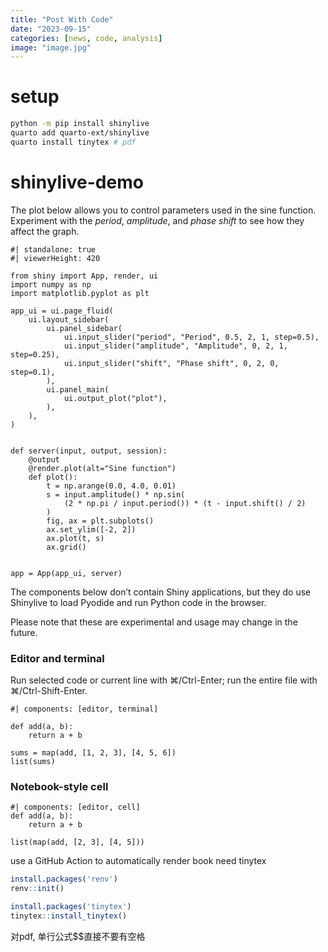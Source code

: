 ```yaml
---
title: "Post With Code"
date: "2023-09-15"
categories: [news, code, analysis]
image: "image.jpg"
---
```


# setup

```bash
python -m pip install shinylive
quarto add quarto-ext/shinylive
quarto install tinytex # pdf
```


# shinylive-demo

The plot below allows you to control parameters used in the sine function.
Experiment with the _period_, _amplitude_, and _phase shift_ to see how they affect the graph.

```shinylive-python
#| standalone: true
#| viewerHeight: 420

from shiny import App, render, ui
import numpy as np
import matplotlib.pyplot as plt

app_ui = ui.page_fluid(
    ui.layout_sidebar(
        ui.panel_sidebar(
            ui.input_slider("period", "Period", 0.5, 2, 1, step=0.5),
            ui.input_slider("amplitude", "Amplitude", 0, 2, 1, step=0.25),
            ui.input_slider("shift", "Phase shift", 0, 2, 0, step=0.1),
        ),
        ui.panel_main(
            ui.output_plot("plot"),
        ),
    ),
)


def server(input, output, session):
    @output
    @render.plot(alt="Sine function")
    def plot():
        t = np.arange(0.0, 4.0, 0.01)
        s = input.amplitude() * np.sin(
            (2 * np.pi / input.period()) * (t - input.shift() / 2)
        )
        fig, ax = plt.subplots()
        ax.set_ylim([-2, 2])
        ax.plot(t, s)
        ax.grid()


app = App(app_ui, server)

```

The components below don't contain Shiny applications, but they do use Shinylive to load Pyodide and run Python code in the browser.

Please note that these are experimental and usage may change in the future.

### Editor and terminal

Run selected code or current line with ⌘/Ctrl-Enter; run the entire file with ⌘/Ctrl-Shift-Enter.

:::{.column-page-inset-right}
```shinylive-python
#| components: [editor, terminal]

def add(a, b):
    return a + b

sums = map(add, [1, 2, 3], [4, 5, 6])
list(sums)

```
:::


### Notebook-style cell


```shinylive-python
#| components: [editor, cell]
def add(a, b):
    return a + b

list(map(add, [2, 3], [4, 5]))
```

use a GitHub Action to automatically render book need tinytex


```r
install.packages('renv')
renv::init()

install.packages('tinytex')
tinytex::install_tinytex()
```

对pdf, 单行公式$$直接不要有空格